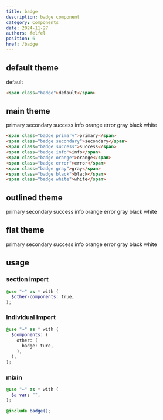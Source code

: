 ```yaml
---
title: badge
description: badge component
category: Components
date: 2024-11-27
authors: felfel
position: 6
href: /badge
---
```


## default theme

<div class="browser-app">
  <div class="header">
    <span class="dot"></span>
    <span class="dot"></span>
    <span class="dot"></span>
  </div>
  <div class="py-5 px-5 row gap-4">

<span class="badge">default</span>
</div>

</div>

```html
<span class="badge">default</span>

```

## main theme


<div class="browser-app">
  <div class="header">
    <span class="dot"></span>
    <span class="dot"></span>
    <span class="dot"></span>
  </div>
  <div class="py-5 px-5 row gap-4">

<span class="badge primary">primary</span>
<span class="badge secondary">secondary</span>
<span class="badge success">success</span>
<span class="badge info">info</span>
<span class="badge orange">orange</span>
<span class="badge error">error</span>
<span class="badge gray">gray</span>
<span class="badge black">black</span>
<span class="badge white">white</span>
</div>
</div>

```html
<span class="badge primary">primary</span>
<span class="badge secondary">secondary</span>
<span class="badge success">success</span>
<span class="badge info">info</span>
<span class="badge orange">orange</span>
<span class="badge error">error</span>
<span class="badge gray">gray</span>
<span class="badge black">black</span>
<span class="badge white">white</span>
```



## outlined theme

<div class="browser-app">
  <div class="header">
    <span class="dot"></span>
    <span class="dot"></span>
    <span class="dot"></span>
  </div>
  <div class="py-5 px-5 row gap-4">
<span class="badge outlined primary">primary</span>
<span class="badge outlined secondary">secondary</span>
<span class="badge outlined success">success</span>
<span class="badge outlined info">info</span>
<span class="badge outlined orange">orange</span>
<span class="badge outlined error">error</span>
<span class="badge outlined gray">gray</span>
<span class="badge outlined black">black</span>
<span class="badge outlined white">white</span>

</div>
</div>

## flat theme

<div class="browser-app">
  <div class="header">
    <span class="dot"></span>
    <span class="dot"></span>
    <span class="dot"></span>
  </div>
  <div class="py-5 px-5 row gap-4">
<span class="badge primary-flat">primary</span>
<span class="badge secondary-flat">secondary</span>
<span class="badge success-flat">success</span>
<span class="badge info-flat">info</span>
<span class="badge orange-flat">orange</span>
<span class="badge error-flat">error</span>
<span class="badge gray-flat">gray</span>
<span class="badge black-flat">black</span>
<span class="badge white-flat">white</span>

</div>
</div>



## usage


### section import

```scss
@use "~" as * with (
  $other-components: true,
);
```

### Individual Import


```scss
@use "~" as * with (
  $components: (
    other: (
      badge: ture,
    ),
  ),
);
```
### mixin

```scss
@use "~" as * with (
  $a-var: "",
);

@include badge();
```